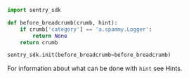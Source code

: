 ```python
import sentry_sdk

def before_breadcrumb(crumb, hint):
    if crumb['category'] == 'a.spammy.Logger':
        return None
    return crumb

sentry_sdk.init(before_breadcrumb=before_breadcrumb)
```

For information about what can be done with `hint` see <PlatformLink to="/hints/">Hints</PlatformLink>.
